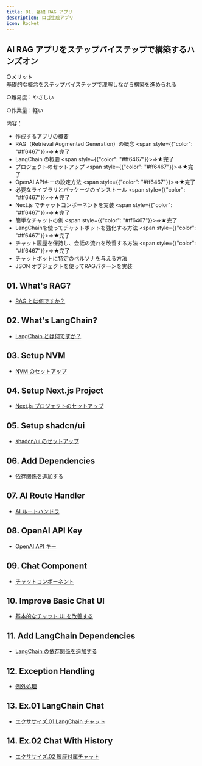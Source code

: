 ```yaml
---
title: 01. 基礎 RAG アプリ
description: ロゴ生成アプリ
icon: Rocket
---
```


## AI RAG アプリをステップバイステップで構築するハンズオン

○メリット<br />
基礎的な概念をステップバイステップで理解しながら構築を進められる

○難易度：やさしい

○作業量：軽い

内容：
- 作成するアプリの概要
- RAG（Retrieval Augmented Generation）の概念 <span style={{"color": "#ff6467"}}>⇒★完了</span>
- LangChain の概要 <span style={{"color": "#ff6467"}}>⇒★完了</span>
- プロジェクトのセットアップ <span style={{"color": "#ff6467"}}>⇒★完了</span>
- OpenAI APIキーの設定方法 <span style={{"color": "#ff6467"}}>⇒★完了</span>
- 必要なライブラリとパッケージのインストール <span style={{"color": "#ff6467"}}>⇒★完了</span>
- Next.js でチャットコンポーネントを実装 <span style={{"color": "#ff6467"}}>⇒★完了</span>
- 簡単なチャットの例 <span style={{"color": "#ff6467"}}>⇒★完了</span>
- LangChainを使ってチャットボットを強化する方法 <span style={{"color": "#ff6467"}}>⇒★完了</span>
- チャット履歴を保持し、会話の流れを改善する方法 <span style={{"color": "#ff6467"}}>⇒★完了</span>
- チャットボットに特定のペルソナを与える方法
- JSON オブジェクトを使ってRAGパターンを実装

## 01. What's RAG?

- [RAG とは何ですか？](./hands-on/01-basic-rag-app/01_whats_rag)

## 02. What's LangChain?

- [LangChain とは何ですか？](./hands-on/01-basic-rag-app/02_whats_lang_chain)

## 03. Setup NVM

- [NVM のセットアップ](./hands-on/01-basic-rag-app/03_setup_nvm)

## 04. Setup Next.js Project

- [Next.js プロジェクトのセットアップ](./hands-on/01-basic-rag-app/04_setup_nextjs_project)

## 05. Setup shadcn/ui

- [shadcn/ui のセットアップ](./hands-on/01-basic-rag-app/05_setup_shadcn_ui)

## 06. Add Dependencies

- [依存関係を追加する](./hands-on/01-basic-rag-app/06_add_dependencies)

## 07. AI Route Handler

- [AI ルートハンドラ](./hands-on/01-basic-rag-app/07_ai_route_handler)

## 08. OpenAI API Key

- [OpenAI API キー](./hands-on/01-basic-rag-app/08_open_ai_api_key)

## 09. Chat Component

- [チャットコンポーネント](./hands-on/01-basic-rag-app/09_chat_component)

## 10. Improve Basic Chat UI

- [基本的なチャット UI を改善する](./hands-on/01-basic-rag-app/10_improve_basic_chat_ui)

## 11. Add LangChain Dependencies

- [LangChain の依存関係を追加する](./hands-on/01-basic-rag-app/11_add_langchain_dependencies)

## 12. Exception Handling

- [例外処理](./hands-on/01-basic-rag-app/12_exception_handling)

## 13. Ex.01 LangChain Chat

- [エクササイズ.01 LangChain チャット](./hands-on/01-basic-rag-app/13_ex01_langchain_chat)

## 14. Ex.02 Chat With History

- [エクササイズ.02 履歴付属チャット](./hands-on/01-basic-rag-app/14_ex02_chat_with_history)
